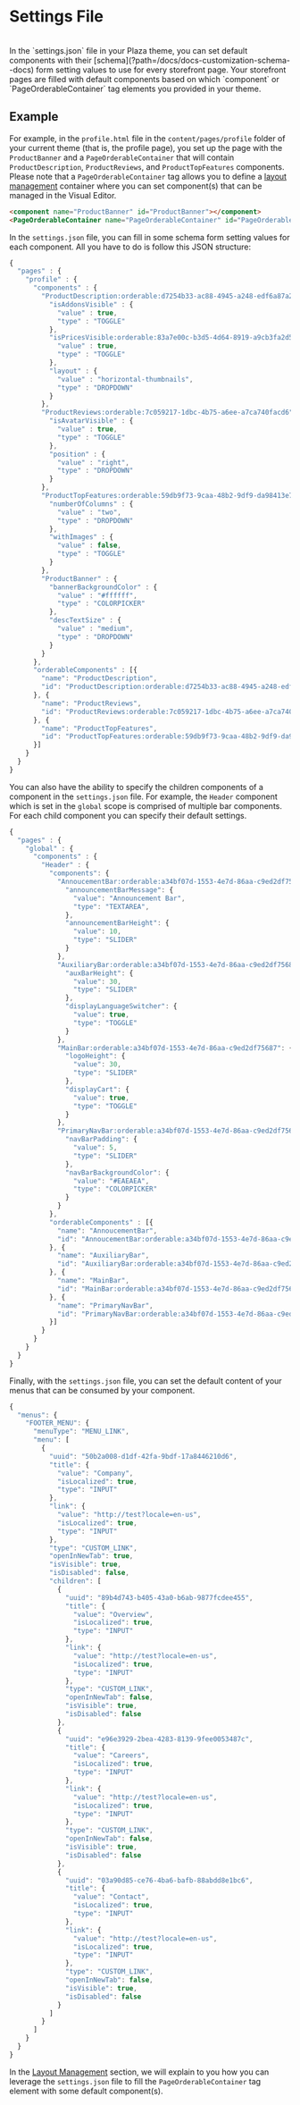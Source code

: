 
<Meta title="Docs/Customization/Settings file" />

# Settings File
<br />
In the `settings.json` file in your Plaza theme, you can set default components with their [schema](?path=/docs/docs-customization-schema--docs) form setting values to use for every storefront page. Your storefront pages are filled with default components based on which `component` or `PageOrderableContainer` tag elements you provided in your theme.

## Example

For example, in the `profile.html` file in the `content/pages/profile` folder of your current theme (that is, the profile page), you set up the page with the `ProductBanner` and a `PageOrderableContainer` that will contain `ProductDescription`, `ProductReviews`, and `ProductTopFeatures` components.
Please note that a `PageOrderableContainer` tag allows you to define a [layout management](?path=/docs/docs-customization-layout-management--docs) container where you can set component(s) that can be managed in the Visual Editor.

```html
<component name="ProductBanner" id="ProductBanner"></component>
<PageOrderableContainer name="PageOrderableContainer" id="PageOrderableContainerProfilePage"></PageOrderableContainer>
```

In the `settings.json` file, you can fill in some schema form setting values for each component. All you have to do is follow
this JSON structure:

```js
{
  "pages" : {
    "profile" : {
      "components" : {
        "ProductDescription:orderable:d7254b33-ac88-4945-a248-edf6a87a2b16" : {
          "isAddonsVisible" : {
            "value" : true,
            "type" : "TOGGLE"
          },
          "isPricesVisible:orderable:83a7e00c-b3d5-4d64-8919-a9cb3fa2d5b3" : {
            "value" : true,
            "type" : "TOGGLE"
          },
          "layout" : {
            "value" : "horizontal-thumbnails",
            "type" : "DROPDOWN"
          }
        },
        "ProductReviews:orderable:7c059217-1dbc-4b75-a6ee-a7ca740facd6" : {
          "isAvatarVisible" : {
            "value" : true,
            "type" : "TOGGLE"
          },
          "position" : {
            "value" : "right",
            "type" : "DROPDOWN"
          }
        },
        "ProductTopFeatures:orderable:59db9f73-9caa-48b2-9df9-da98413e7de8" : {
          "numberOfColumns" : {
            "value" : "two",
            "type" : "DROPDOWN"
          },
          "withImages" : {
            "value" : false,
            "type" : "TOGGLE"
          }
        },
        "ProductBanner" : {
          "bannerBackgroundColor" : {
            "value" : "#ffffff",
            "type" : "COLORPICKER"
          },
          "descTextSize" : {
            "value" : "medium",
            "type" : "DROPDOWN"
          }
        }
      },
      "orderableComponents" : [{
        "name": "ProductDescription",
        "id": "ProductDescription:orderable:d7254b33-ac88-4945-a248-edf6a87a2b16"
      }, {
        "name": "ProductReviews",
        "id": "ProductReviews:orderable:7c059217-1dbc-4b75-a6ee-a7ca740facd6"
      }, {
        "name": "ProductTopFeatures",
        "id": "ProductTopFeatures:orderable:59db9f73-9caa-48b2-9df9-da98413e7de8"
      }]
    }
  }
}
```

You can also have the ability to specify the children components of a component in the `settings.json` file.
For example, the `Header` component which is set in the `global` scope is comprised of multiple bar components. For each child component
you can specify their default settings.

```js
{
  "pages" : {
    "global" : {
      "components" : {
        "Header" : {
          "components": {
            "AnnoucementBar:orderable:a34bf07d-1553-4e7d-86aa-c9ed2df75685": {
              "announcementBarMessage": {
                "value": "Announcement Bar",
                "type": "TEXTAREA",
              },
              "announcementBarHeight": {
                "value": 10,
                "type": "SLIDER"
              }
            },
            "AuxiliaryBar:orderable:a34bf07d-1553-4e7d-86aa-c9ed2df75686": {
              "auxBarHeight": {
                "value": 30,
                "type": "SLIDER"
              },
              "displayLanguageSwitcher": {
                "value": true,
                "type": "TOGGLE"
              }
            },
            "MainBar:orderable:a34bf07d-1553-4e7d-86aa-c9ed2df75687": {
              "logoHeight": {
                "value": 30,
                "type": "SLIDER"
              },
              "displayCart": {
                "value": true,
                "type": "TOGGLE"
              }
            },
            "PrimaryNavBar:orderable:a34bf07d-1553-4e7d-86aa-c9ed2df75688": {
              "navBarPadding": {
                "value": 5,
                "type": "SLIDER"
              },
              "navBarBackgroundColor": {
                "value": "#EAEAEA",
                "type": "COLORPICKER"
              }
            }
          },
          "orderableComponents" : [{
            "name": "AnnoucementBar",
            "id": "AnnoucementBar:orderable:a34bf07d-1553-4e7d-86aa-c9ed2df75685"
          }, {
            "name": "AuxiliaryBar",
            "id": "AuxiliaryBar:orderable:a34bf07d-1553-4e7d-86aa-c9ed2df75686"
          }, {
            "name": "MainBar",
            "id": "MainBar:orderable:a34bf07d-1553-4e7d-86aa-c9ed2df75687"
          }, {
            "name": "PrimaryNavBar",
            "id": "PrimaryNavBar:orderable:a34bf07d-1553-4e7d-86aa-c9ed2df75688"
          }]
        }   
      }
    }
  }
}
```

Finally, with the `settings.json` file, you can set the default content of your menus that can be consumed by
your component.

```js
{
  "menus": {
    "FOOTER_MENU": {
      "menuType": "MENU_LINK",
      "menu": [
        {
          "uuid": "50b2a008-d1df-42fa-9bdf-17a8446210d6",
          "title": {
            "value": "Company",
            "isLocalized": true,
            "type": "INPUT"
          },
          "link": {
            "value": "http://test?locale=en-us",
            "isLocalized": true,
            "type": "INPUT"
          },
          "type": "CUSTOM_LINK",
          "openInNewTab": true,
          "isVisible": true,
          "isDisabled": false,
          "children": [
            {
              "uuid": "89b4d743-b405-43a0-b6ab-9877fcdee455",
              "title": {
                "value": "Overview",
                "isLocalized": true,
                "type": "INPUT"
              },
              "link": {
                "value": "http://test?locale=en-us",
                "isLocalized": true,
                "type": "INPUT"
              },
              "type": "CUSTOM_LINK",
              "openInNewTab": false,
              "isVisible": true,
              "isDisabled": false
            },
            {
              "uuid": "e96e3929-2bea-4283-8139-9fee0053487c",
              "title": {
                "value": "Careers",
                "isLocalized": true,
                "type": "INPUT"
              },
              "link": {
                "value": "http://test?locale=en-us",
                "isLocalized": true,
                "type": "INPUT"
              },
              "type": "CUSTOM_LINK",
              "openInNewTab": false,
              "isVisible": true,
              "isDisabled": false
            },
            {
              "uuid": "03a90d85-ce76-4ba6-bafb-88abdd8e1bc6",
              "title": {
                "value": "Contact",
                "isLocalized": true,
                "type": "INPUT"
              },
              "link": {
                "value": "http://test?locale=en-us",
                "isLocalized": true,
                "type": "INPUT"
              },
              "type": "CUSTOM_LINK",
              "openInNewTab": false,
              "isVisible": true,
              "isDisabled": false
            }
          ]
        }
      ]
    }
  }
}
```

In the [Layout Management](?path=/docs/docs-customization-layout-management--docs) section, we will explain to you how you can leverage the `settings.json` file to fill the
`PageOrderableContainer` tag element with some default component(s).
